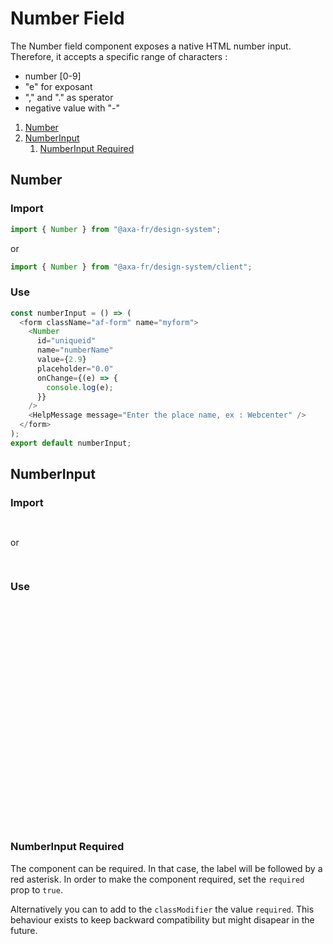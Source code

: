 
# Number Field

The Number field component exposes a native HTML number input. Therefore, it accepts a specific range of characters :

- number [0-9]
- "e" for exposant
- "," and "." as sperator
- negative value with "-"

1. [Number](#number)
2. [NumberInput](#numberinput)
   1. [NumberInput Required](#numberinput-required)

<Meta of={NumberStories} />

## Number

### Import

```javascript
import { Number } from "@axa-fr/design-system";
```

or

```javascript
import { Number } from "@axa-fr/design-system/client";
```

### Use

```javascript
const numberInput = () => (
  <form className="af-form" name="myform">
    <Number
      id="uniqueid"
      name="numberName"
      value={2.9}
      placeholder="0.0"
      onChange={(e) => {
        console.log(e);
      }}
    />
    <HelpMessage message="Enter the place name, ex : Webcenter" />
  </form>
);
export default numberInput;
```

<Canvas of={NumberStories.NumberStory} />

<Controls of={NumberStories.NumberStory} />

## NumberInput

### Import

```javascript
import { NumberInput } from "@axa-fr/design-system";
```

or

```javascript
import { NumberInput } from "@axa-fr/design-system/client";
```

### Use

```javascript
const NumberInputReturn = () => (
  <div>
    <form className="af-form" name="myform">
      <NumberInput
        id="uniqueid"
        value={10}
        label="Place name"
        name="placeName"
        onChange={(e) => {
          console.log(e);
        }}
        messageType={MessageTypes.error}
        classNameContainerLabel="col-md-2"
        classNameContainerInput="col-md-10"
        helpMessage="Enter the place name, ex : Webcenter"
      >
        <Help mode={PopoverModes.click} placement={PopoverPlacements.right}>
          Lorem ipsum dolor sit amet
        </Help>
      </NumberInput>
    </form>
  </div>
);
export default NumberInputReturn;
```

<Canvas of={NumberInputStories.NumberInputStory} />

### NumberInput Required

The component can be required. In that case, the label will be followed by a red asterisk. In order to make the component required, set the `required` prop to `true`.

Alternatively you can to add to the `classModifier` the value `required`. This behaviour exists to keep backward compatibility but might disapear in the future.
